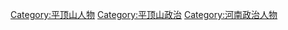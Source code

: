 [[Category:平顶山人物|Category:平顶山人物]]
[[Category:平顶山政治|Category:平顶山政治]]
[[Category:河南政治人物|Category:河南政治人物]]